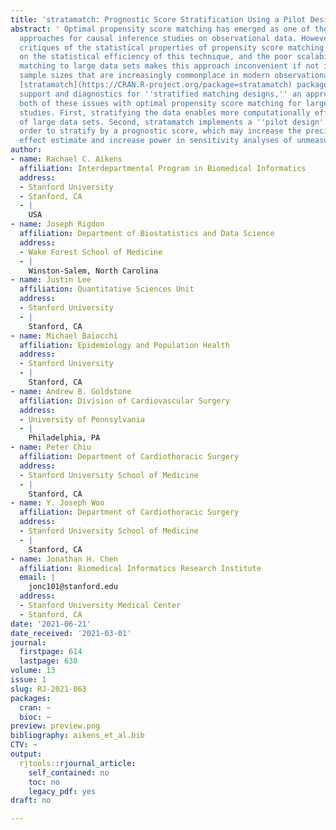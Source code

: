 ```yaml
---
title: 'stratamatch: Prognostic Score Stratification Using a Pilot Design'
abstract: ' Optimal propensity score matching has emerged as one of the most ubiquitous
  approaches for causal inference studies on observational data. However, outstanding
  critiques of the statistical properties of propensity score matching have cast doubt
  on the statistical efficiency of this technique, and the poor scalability of optimal
  matching to large data sets makes this approach inconvenient if not infeasible for
  sample sizes that are increasingly commonplace in modern observational data. The
  [stratamatch](https://CRAN.R-project.org/package=stratamatch) package provides implementation
  support and diagnostics for ''stratified matching designs,'' an approach that addresses
  both of these issues with optimal propensity score matching for large-sample observational
  studies. First, stratifying the data enables more computationally efficient matching
  of large data sets. Second, stratamatch implements a ''pilot design'' approach in
  order to stratify by a prognostic score, which may increase the precision of the
  effect estimate and increase power in sensitivity analyses of unmeasured confounding.'
author:
- name: Rachael C. Aikens
  affiliation: Interdepartmental Program in Biomedical Informatics
  address:
  - Stanford University
  - Stanford, CA
  - |
    USA
- name: Joseph Rigdon
  affiliation: Department of Biostatistics and Data Science
  address:
  - Wake Forest School of Medicine
  - |
    Winston-Salem, North Carolina
- name: Justin Lee
  affiliation: Quantitative Sciences Unit
  address:
  - Stanford University
  - |
    Stanford, CA
- name: Michael Baiocchi
  affiliation: Epidemiology and Population Health
  address:
  - Stanford University
  - |
    Stanford, CA
- name: Andrew B. Goldstone
  affiliation: Division of Cardiovascular Surgery
  address:
  - University of Pennsylvania
  - |
    Philadelphia, PA
- name: Peter Chiu
  affiliation: Department of Cardiothoracic Surgery
  address:
  - Stanford University School of Medicine
  - |
    Stanford, CA
- name: Y. Joseph Woo
  affiliation: Department of Cardiothoracic Surgery
  address:
  - Stanford University School of Medicine
  - |
    Stanford, CA
- name: Jonathan H. Chen
  affiliation: Biomedical Informatics Research Institute
  email: |
    jonc101@stanford.edu
  address:
  - Stanford University Medical Center
  - Stanford, CA
date: '2021-06-21'
date_received: '2021-03-01'
journal:
  firstpage: 614
  lastpage: 630
volume: 13
issue: 1
slug: RJ-2021-063
packages:
  cran: ~
  bioc: ~
preview: preview.png
bibliography: aikens_et_al.bib
CTV: ~
output:
  rjtools::rjournal_article:
    self_contained: no
    toc: no
    legacy_pdf: yes
draft: no

---
```

